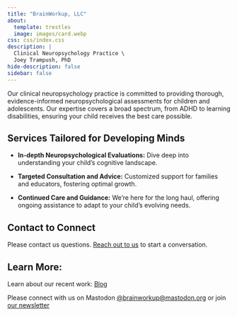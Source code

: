 ```yaml
---
title: "BrainWorkup, LLC"
about:
  template: trestles
  image: images/card.webp
css: css/index.css
description: | 
  Clinical Neuropsychology Practice \
  Joey Trampush, PhD
hide-description: false
sidebar: false
---
```


<div id="search"></div>


Our clinical neuropsychology practice is committed to providing thorough,
evidence-informed neuropsychological assessments for children and adolescents.
Our expertise covers a broad spectrum, from ADHD to learning disabilities,
ensuring your child receives the best care possible.

## Services Tailored for Developing Minds

- **In-depth Neuropsychological Evaluations:** Dive deep into understanding your child's cognitive landscape.

- **Targeted Consultation and Advice:** Customized support for families and educators, fostering optimal growth.

- **Continued Care and Guidance:** We're here for the long haul, offering ongoing assistance to adapt to your child's evolving needs.

## Contact to Connect

Please contact us questions. [Reach out to us](docs/contact/index.qmd) to start a conversation.

## Learn More:

Learn about our recent work: [Blog](docs/blog/index.qmd)

Please connect with us on Mastodon [\@brainworkup\@mastodon.org](https://mastodon.org/@brainworkup) or join [our newsletter](https://docs.google.com/forms/d/e/1FAIpQLSdgVXRp3V-w94GPWkR31RUfyBl37EphdQSlCOcnyeNlf8OLWw/viewform)

